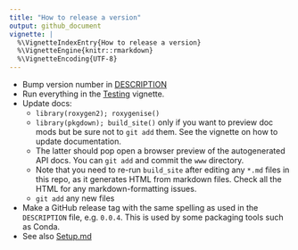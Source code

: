 ```yaml
---
title: "How to release a version"
output: github_document
vignette: |
  %\VignetteIndexEntry{How to release a version}
  %\VignetteEngine{knitr::rmarkdown}
  %\VignetteEncoding{UTF-8}
---
```


* Bump version number in [DESCRIPTION](./DESCRIPTION)
* Run everything in the [Testing](./Testing.md) vignette.
* Update docs:
    * `library(roxygen2); roxygenise()`
    * `library(pkgdown); build_site()` only if you want to preview doc mods but be sure not to `git add` them. See the vignette on how to update documentation.
    * The latter should pop open a browser preview of the autogenerated API docs. You can `git add` and commit the `www` directory.
    * Note that you need to re-run `build_site` after editing any `*.md` files in this repo, as it generates HTML from markdown files. Check all the HTML for any markdown-formatting issues.
    * `git add` any new files
* Make a GitHub release tag with the same spelling as used in the `DESCRIPTION` file, e.g. `0.0.4`. This is used by some packaging tools such as Conda.
* See also [Setup.md](./Setup.md)
